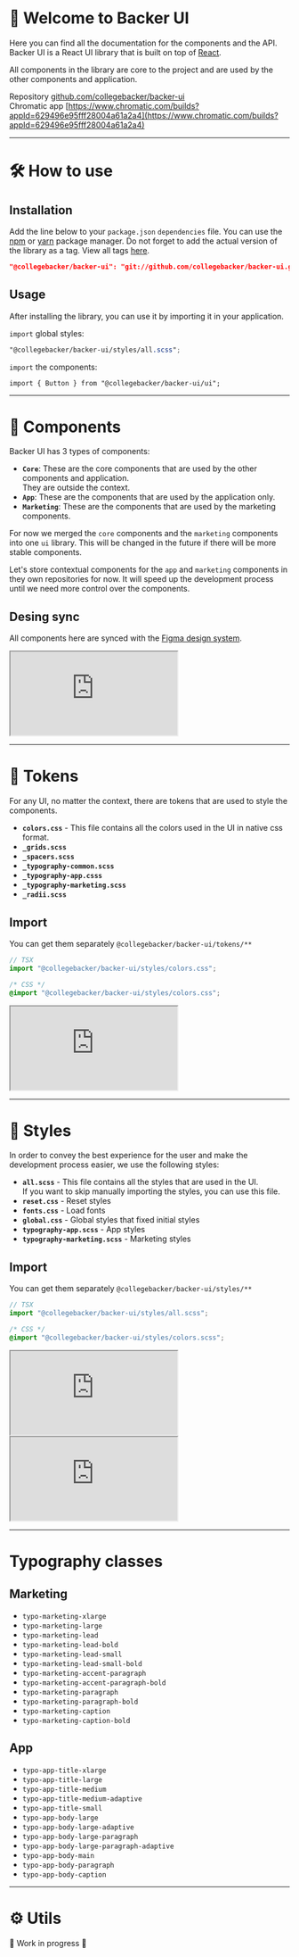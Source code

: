 
<Meta title="About/Introduction" />

# 🤖 Welcome to Backer UI

Here you can find all the documentation for the components and the API. Backer UI is a React UI library that is built on top of [React](https://reactjs.org/).

All components in the library are core to the project and are used by the other components and application.

Repository [github.com/collegebacker/backer-ui](https://github.com/collegebacker/backer-ui) <br/>
Chromatic app [https://www.chromatic.com/builds?appId=629496e95fff28004a61a2a4](https://www.chromatic.com/builds?appId=629496e95fff28004a61a2a4)

---

# 🛠 How to use

## Installation

Add the line below to your `package.json` `dependencies` file. You can use the [npm](https://www.npmjs.com) or [yarn](https://yarnpkg.com) package manager. Do not forget to add the actual version of the library as a tag. View all tags [here](https://github.com/collegebacker/backer-ui/tags).

```json
"@collegebacker/backer-ui": "git://github.com/collegebacker/backer-ui.git#tag-version"
```

## Usage

After installing the library, you can use it by importing it in your application.

`import` global styles:

```scss
"@collegebacker/backer-ui/styles/all.scss";
```

`import` the components:

```tsx
import { Button } from "@collegebacker/backer-ui/ui";
```

---

# 🧩 Components

Backer UI has 3 types of components:

- **`Core`**: These are the core components that are used by the other components and application. <br/> They are outside the context.
- **`App`**: These are the components that are used by the application only.
- **`Marketing`**: These are the components that are used by the marketing components.

For now we merged the `core` components and the `marketing` components into one `ui` library. This will be changed in the future if there will be more stable components.

Let's store contextual components for the `app` and `marketing` components in they own repositories for now. It will speed up the development process until we need more control over the components.

## Desing sync

All components here are synced with the [Figma design system](https://www.figma.com/files/project/11368881/%F0%9F%A7%AC-DNA?fuid=1090441672799451683).

<iframe
  className="iframe"
  src="https://www.figma.com/embed?embed_host=share&url=https%3A%2F%2Fwww.figma.com%2Ffile%2FhUNTB0CiupRRhLtQnawmzG%2F%25F0%259F%2592%258E-Core-UI%3Fnode-id%3D0%253A1"
  allowFullScreen
></iframe>

---

# 🎨 Tokens

For any UI, no matter the context, there are tokens that are used to style the components.

- **`colors.css`** - This file contains all the colors used in the UI in native css format.
- **`_grids.scss`**
- **`_spacers.scss`**
- **`_typography-common.scss`**
- **`_typography-app.csss`**
- **`_typography-marketing.scss`**
- **`_radii.scss`**

## Import

You can get them separately `@collegebacker/backer-ui/tokens/**`

```jsx
// TSX
import "@collegebacker/backer-ui/styles/colors.css";
```

```css
/* CSS */
@import "@collegebacker/backer-ui/styles/colors.css";
```

<iframe
  className="iframe"
  src="https://www.figma.com/embed?embed_host=share&url=https%3A%2F%2Fwww.figma.com%2Ffile%2FhUNTB0CiupRRhLtQnawmzG%2F%25F0%259F%2592%258E-Core-UI%3Fnode-id%3D633%253A232"
  allowFullScreen
></iframe>

---

# 💅 Styles

In order to convey the best experience for the user and make the development process easier, we use the following styles:

- **`all.scss`** - This file contains all the styles that are used in the UI.<br/>
  If you want to skip manually importing the styles, you can use this file.
- **`reset.css`** - Reset styles
- **`fonts.css`** - Load fonts
- **`global.css`** - Global styles that fixed initial styles
- **`typography-app.scss`** - App styles
- **`typography-marketing.scss`** - Marketing styles

## Import

You can get them separately `@collegebacker/backer-ui/styles/**`

```jsx
// TSX
import "@collegebacker/backer-ui/styles/all.scss";
```

```css
/* CSS */
@import "@collegebacker/backer-ui/styles/colors.scss";
```

<iframe
  className="iframe"
  src="https://www.figma.com/embed?embed_host=share&url=https%3A%2F%2Fwww.figma.com%2Ffile%2FZRMTgesd763EB6ZcPATDs4%2F%25F0%259F%2585%25B0-App-Typography%3Fnode-id%3D2%253A14"
  allowFullScreen
></iframe>

<iframe
  className="iframe"
  src="https://www.figma.com/embed?embed_host=share&url=https%3A%2F%2Fwww.figma.com%2Ffile%2FdC61qLDcenVOQ5AjHEeeZp%2F%25F0%259F%2585%25B0-Marketing-Typography%3Fnode-id%3D1029%253A267"
  allowFullScreen
></iframe>

---

# Typography classes

## Marketing

- `typo-marketing-xlarge`
- `typo-marketing-large`
- `typo-marketing-lead`
- `typo-marketing-lead-bold`
- `typo-marketing-lead-small`
- `typo-marketing-lead-small-bold`
- `typo-marketing-accent-paragraph`
- `typo-marketing-accent-paragraph-bold`
- `typo-marketing-paragraph`
- `typo-marketing-paragraph-bold`
- `typo-marketing-caption`
- `typo-marketing-caption-bold`

## App

- `typo-app-title-xlarge`
- `typo-app-title-large`
- `typo-app-title-medium`
- `typo-app-title-medium-adaptive`
- `typo-app-title-small`
- `typo-app-body-large`
- `typo-app-body-large-adaptive`
- `typo-app-body-large-paragraph`
- `typo-app-body-large-paragraph-adaptive`
- `typo-app-body-main`
- `typo-app-body-paragraph`
- `typo-app-body-caption`

---

# ⚙️ Utils

🚧 Work in progress 🚧
